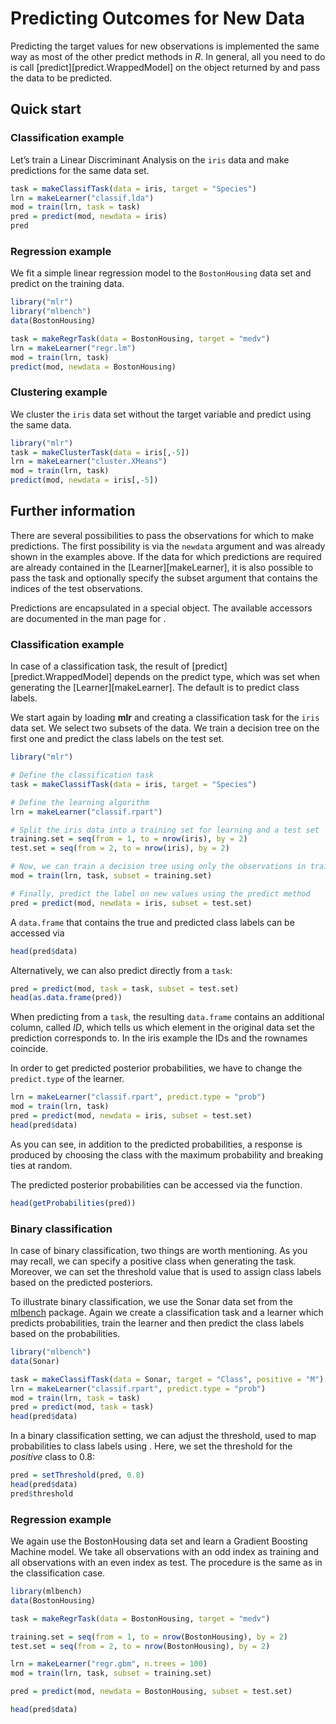 # Predicting Outcomes for New Data

Predicting the target values for new observations is
implemented the same way as most of the other predict methods in *R*.
In general, all you need to do is
call \man2[predict][predict.WrappedModel] on the object returned by \man[train]
and pass the data to be predicted.


## Quick start

### Classification example

Let's train a Linear Discriminant Analysis on the ``iris`` data and make predictions
for the same data set.

```r
task = makeClassifTask(data = iris, target = "Species")
lrn = makeLearner("classif.lda")
mod = train(lrn, task = task)
pred = predict(mod, newdata = iris)
pred
```


### Regression example

We fit a simple linear regression model to the ``BostonHousing`` data set and predict
on the training data.

```r
library("mlr")
library("mlbench")
data(BostonHousing)

task = makeRegrTask(data = BostonHousing, target = "medv")
lrn = makeLearner("regr.lm")
mod = train(lrn, task)
predict(mod, newdata = BostonHousing)
```

### Clustering example

We cluster the ``iris`` data set without the target variable and predict using
the same data.

```r
library("mlr")
task = makeClusterTask(data = iris[,-5])
lrn = makeLearner("cluster.XMeans")
mod = train(lrn, task)
predict(mod, newdata = iris[,-5])
```


## Further information

There are several possibilities to pass the observations for which to make
predictions.
The first possibility is via the ``newdata`` argument and was already shown in the
examples above.
If the data for which predictions are required are already contained in
the \man2[Learner][makeLearner], it is also possible to pass the task and optionally specify
the subset argument that contains the indices of the test observations.

Predictions are encapsulated in a special \man[Prediction] object. The available
accessors are documented in the man page for \man[Prediction].


### Classification example

In case of a classification task, the result of
\man2[predict][predict.WrappedModel] depends on the predict type, which was set
when generating the \man2[Learner][makeLearner]. The default is to predict class
labels.

We start again by loading **mlr** and creating a classification task for the
``iris`` data set. We select two subsets of the data. We train a decision tree on the
first one and predict the class labels on the test set.

```r
library("mlr")

# Define the classification task
task = makeClassifTask(data = iris, target = "Species")

# Define the learning algorithm
lrn = makeLearner("classif.rpart")

# Split the iris data into a training set for learning and a test set
training.set = seq(from = 1, to = nrow(iris), by = 2)
test.set = seq(from = 2, to = nrow(iris), by = 2)

# Now, we can train a decision tree using only the observations in train.set
mod = train(lrn, task, subset = training.set)

# Finally, predict the label on new values using the predict method
pred = predict(mod, newdata = iris, subset = test.set)
```

A `data.frame` that contains the true and predicted class labels can be accessed via

```r
head(pred$data)
```

Alternatively, we can also predict directly from a `task`:

```r
pred = predict(mod, task = task, subset = test.set)
head(as.data.frame(pred))
```

When predicting from a `task`, the resulting `data.frame` contains an additional column,
called *ID*, which tells us which element in the original data set the prediction
corresponds to. In the iris example the IDs and the rownames coincide.

In order to get predicted posterior probabilities, we have to change the ``predict.type``
of the learner.

```r
lrn = makeLearner("classif.rpart", predict.type = "prob")
mod = train(lrn, task)
pred = predict(mod, newdata = iris, subset = test.set)
head(pred$data)
```

As you can see, in addition to the predicted probabilities, a response
is produced by choosing the class with the maximum probability and
breaking ties at random.

The predicted posterior probabilities can be accessed via the \man[getProbabilities] function.

```r
head(getProbabilities(pred))
```


### Binary classification

In case of binary classification, two things are worth mentioning. As you may recall,
we can specify a positive class when generating the task. Moreover, we can set the
threshold value that is used to assign class labels based on the predicted
posteriors.

To illustrate binary classification, we use the Sonar data set from the
[mlbench](http://cran.r-project.org/web/packages/mlbench/index.html) package.
Again we create a classification task and a learner which predicts
probabilities, train the learner and then predict the class labels based on the
probabilities.

```r
library("mlbench")
data(Sonar)

task = makeClassifTask(data = Sonar, target = "Class", positive = "M")
lrn = makeLearner("classif.rpart", predict.type = "prob")
mod = train(lrn, task = task)
pred = predict(mod, task = task)
head(pred$data)
```

In a binary classification setting, we can adjust the threshold, used
to map probabilities to class labels using \man[setThreshold]. Here, we set
the threshold for the *positive* class to 0.8:

```r
pred = setThreshold(pred, 0.8)
head(pred$data)
pred$threshold
```


### Regression example

We again use the BostonHousing data set and learn a Gradient Boosting Machine
model. We take all observations with an odd index as training and all
observations with an even index as test. The procedure is the same as in the
classification case.

```r
library(mlbench)
data(BostonHousing)

task = makeRegrTask(data = BostonHousing, target = "medv")

training.set = seq(from = 1, to = nrow(BostonHousing), by = 2)
test.set = seq(from = 2, to = nrow(BostonHousing), by = 2)

lrn = makeLearner("regr.gbm", n.trees = 100)
mod = train(lrn, task, subset = training.set)

pred = predict(mod, newdata = BostonHousing, subset = test.set)

head(pred$data)
```
